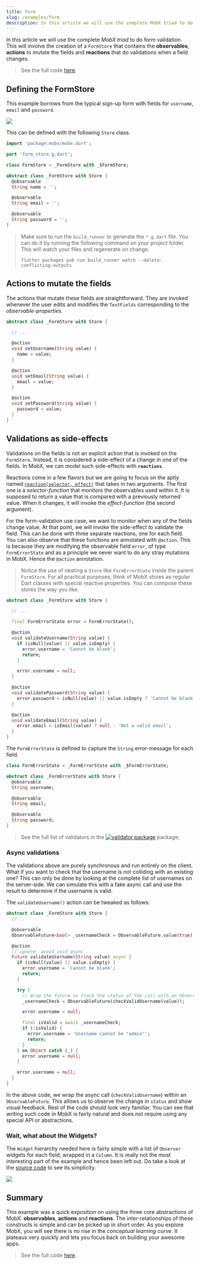 ```yaml
---
title: Form
slug: /examples/form
description: In this article we will use the complete MobX triad to do form validation. This will involve the creation of a FormStore that contains the observables, actions to mutate the fields and reactions that do validations when a field changes.
---
```



In this article we will use the complete _MobX triad_ to do form validation. This will involve the creation of a `FormStore` that contains the **observables**, **actions** to mutate the fields and **reactions** that do validations when a field changes.

> See the full code [here](https://github.com/mobxjs/mobx.dart/tree/master/mobx_examples/lib/form).

## Defining the FormStore

This example borrows from the typical sign-up form with fields for `username`, `email` and `password`.

<img src={formImage} width={400} />

This can be defined with the following `Store` class.

```dart
import 'package:mobx/mobx.dart';

part 'form_store.g.dart';

class FormStore = _FormStore with _$FormStore;

abstract class _FormStore with Store {
  @observable
  String name = '';

  @observable
  String email = '';

  @observable
  String password = '';
}
```

> Make sure to run the `build_runner` to generate the `*.g.dart` file. You can do it by running the following command on your project folder. This will watch your files and regenerate on change.
>
> `flutter packages pub run build_runner watch --delete-conflicting-outputs`

## Actions to mutate the fields

The actions that mutate these fields are straightforward. They are invoked whenever the user edits and modifies the `TextFields` corresponding to the _observable-properties_.

```dart
abstract class _FormStore with Store {

  // ...

  @action
  void setUsername(String value) {
    name = value;
  }

  @action
  void setEmail(String value) {
    email = value;
  }

  @action
  void setPassword(String value) {
    password = value;
  }
}
```

## Validations as side-effects

Validations on the fields is not an explicit action that is invoked on the `FormStore`. Instead, it is considered a side-effect of a change in one of the fields. In MobX, we can model such side-effects with **`reactions`**.

Reactions come in a few flavors but we are going to focus on the aptly named [`reaction(selector, effect)`](/api/reaction#reaction) that takes in two arguments. The first one is a _selector-function_ that monitors the observables used within it. It is supposed to return a value that is compared with a previously returned value. When it changes, it will invoke the _effect-function_ (the second argument).

For the form-validation use case, we want to monitor when any of the fields change value. At that point, we will invoke the side-effect to validate the field. This can be done with three separate reactions, one for each field. You can also observe that these functions are annotated with `@action`. This is because they are modifying the observable field `error`, of type `FormErrorState` and as a principle we never want to do any stray mutations in MobX. Hence the `@action` annotation.

> Notice the use of nesting a `Store` like `FormErrorState` inside the parent `FormStore`. For all practical purposes, think of MobX stores as regular Dart classes with special reactive properties. You can compose these stores the way you like.

```dart
abstract class _FormStore with Store {

  // ...

  final FormErrorState error = FormErrorState();

  @action
  void validateUsername(String value) {
    if (isNull(value) || value.isEmpty) {
      error.username = 'Cannot be blank';
      return;
    }

    error.username = null;
  }

  @action
  void validatePassword(String value) {
    error.password = isNull(value) || value.isEmpty ? 'Cannot be blank' : null;
  }

  @action
  void validateEmail(String value) {
    error.email = isEmail(value) ? null : 'Not a valid email';
  }
}

```

The `FormErrorState` is defined to capture the `String` error-message for each field.

```dart
class FormErrorState = _FormErrorState with _$FormErrorState;

abstract class _FormErrorState with Store {
  @observable
  String username;

  @observable
  String email;

  @observable
  String password;
}

```

> See the full list of validators in the [![validator package](https://img.shields.io/pub/v/validator.svg?label=validator&color=blue)](https://pub.dartlang.org/packages/validators) package;

### Async validations

The validations above are purely synchronous and run entirely on the client. What if you want to check that the username is not colliding with an existing one? This can only be done by looking at the complete list of usernames on the server-side. We can simulate this with a fake async call and use the result to determine if the username is valid.

The `validateUsername()` action can be tweaked as follows:

```dart
abstract class _FormStore with Store {
  // ...

  @observable
  ObservableFuture<bool> _usernameCheck = ObservableFuture.value(true);

  @action
  // ignore: avoid_void_async
  Future validateUsername(String value) async {
    if (isNull(value) || value.isEmpty) {
      error.username = 'Cannot be blank';
      return;
    }

    try {
      // Wrap the future to track the status of the call with an ObservableFuture
      _usernameCheck = ObservableFuture(checkValidUsername(value));

      error.username = null;

      final isValid = await _usernameCheck;
      if (!isValid) {
        error.username = 'Username cannot be "admin"';
        return;
      }
    } on Object catch (_) {
      error.username = null;
    }

    error.username = null;
  }
}

```

In the above code, we wrap the async call (`checkValidUsername`) within an `ObservableFuture`. This allows us to observe the change in `status` and show visual feedback. Rest of the code should look very familiar. You can see that writing such code in MobX is fairly natural and does not require using any special API or abstractions.

### Wait, what about the Widgets?

The `Widget` hierarchy needed here is fairly simple with a list of `Observer` widgets for each field, wrapped in a `Column`. It is really not the most interesting part of the example and hence been left out. Do take a look at the [source code](https://github.com/mobxjs/mobx.dart/tree/master/mobx_examples/lib/form) to see its simplicity.

<img src={formGif} />

## Summary

This example was a quick exposition on using the three core abstractions of MobX: **observables**, **actions** and **reactions**. The inter-relationships of these constructs is simple and can be picked up in short order. As you explore MobX, you will see there is no rise in the _conceptual learning curve_. It plateaus very quickly and lets you focus back on building your awesome apps.

> See the full code [here](https://github.com/mobxjs/mobx.dart/tree/master/mobx_examples/lib/form).
